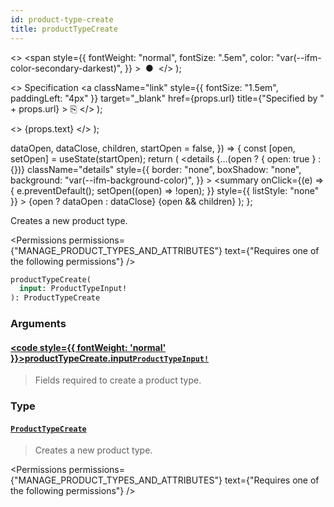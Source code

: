 ```yaml
---
id: product-type-create
title: productTypeCreate
---
```


  <>
    <span
      style={{
        fontWeight: "normal",
        fontSize: ".5em",
        color: "var(--ifm-color-secondary-darkest)",
      }}
    >
      &nbsp;●&nbsp;
    </span>
  </>
);

  <>
    Specification
    <a
      className="link"
      style={{ fontSize: "1.5em", paddingLeft: "4px" }}
      target="\_blank"
      href={props.url}
      title={"Specified by " + props.url}
    >
      ⎘
    </a>
  </>
);

  <>
    <span className={props.class}>{props.text}</span>
  </>
);


  dataOpen,
  dataClose,
  children,
  startOpen = false,
}) => {
  const [open, setOpen] = useState(startOpen);
  return (
    <details
      {...(open ? { open: true } : {})}
      className="details"
      style={{
        border: "none",
        boxShadow: "none",
        background: "var(--ifm-background-color)",
      }}
    >
      <summary
        onClick={(e) => {
          e.preventDefault();
          setOpen((open) => !open);
        }}
        style={{ listStyle: "none" }}
      >
        {open ? dataOpen : dataClose}
      </summary>
      {open && children}
    </details>
  );
};

Creates a new product type.

<Permissions
  permissions={"MANAGE_PRODUCT_TYPES_AND_ATTRIBUTES"}
  text={"Requires one of the following permissions"}
/>

```graphql
productTypeCreate(
  input: ProductTypeInput!
): ProductTypeCreate
```

### Arguments

#### [<code style={{ fontWeight: 'normal' }}>productTypeCreate.<b>input</b></code>](#)<Bullet />[`ProductTypeInput!`](../../../api-reference/products/inputs/product-type-input) <Badge class="badge badge--secondary" text="non-null"/> <Badge class="badge badge--secondary" text="input"/> <Badge class="badge badge--secondary" text="products"/>

> Fields required to create a product type.

### Type

#### [`ProductTypeCreate`](../../../api-reference/products/objects/product-type-create) <Badge class="badge badge--secondary" text="object"/> <Badge class="badge badge--secondary" text="products"/>

> Creates a new product type.

<Permissions
  permissions={"MANAGE_PRODUCT_TYPES_AND_ATTRIBUTES"}
  text={"Requires one of the following permissions"}
/>

